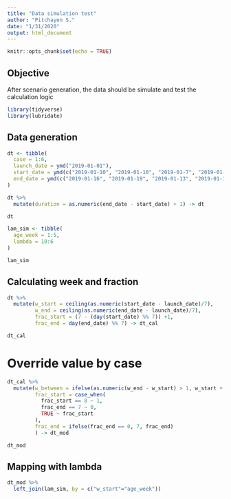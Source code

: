 ```yaml
---
title: "Data simulation test"
author: "Pitchayen S."
date: "1/31/2020"
output: html_document
---
```


```r
knitr::opts_chunk$set(echo = TRUE)
```

## Objective

After scenario generation, the data should be simulate and test the calculation logic

```r
library(tidyverse)
library(lubridate)
```


## Data generation

```r
dt <- tibble(
  case = 1:6,
  launch_date = ymd("2019-01-01"),
  start_date = ymd(c("2019-01-10", "2019-01-10", "2019-01-7", "2019-01-7", "2019-01-8", "2019-01-5")),
  end_date = ymd(c("2019-01-16", "2019-01-19", "2019-01-13", "2019-01-16", "2019-01-14", "2019-01-14"))
)

dt %>% 
  mutate(duration = as.numeric(end_date - start_date) + 1) -> dt

dt
```

```r
lam_sim <- tibble(
  age_week = 1:5,
  lambda = 10:6
)

lam_sim
```

## Calculating week and fraction

```r
dt %>% 
  mutate(w_start = ceiling(as.numeric(start_date - launch_date)/7), 
         w_end = ceiling(as.numeric(end_date - launch_date)/7), 
         frac_start = (7 - (day(start_date) %% 7)) +1, 
         frac_end = day(end_date) %% 7) -> dt_cal

dt_cal
```

# Override value by case

```r
dt_cal %>% 
  mutate(w_between = ifelse(as.numeric(w_end - w_start) > 1, w_start + 1, NA), 
         frac_start = case_when(
           frac_start == 8 ~ 1, 
           frac_end == 7 ~ 0,
           TRUE ~ frac_start
         ), 
         frac_end = ifelse(frac_end == 0, 7, frac_end)
         ) -> dt_mod

dt_mod
```

## Mapping with lambda

```r
dt_mod %>% 
  left_join(lam_sim, by = c("w_start"="age_week"))
```













